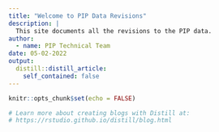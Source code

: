 ```yaml
---
title: "Welcome to PIP Data Revisions"
description: |
  This site documents all the revisions to the PIP data.
author:
  - name: PIP Technical Team
date: 05-02-2022
output:
  distill::distill_article:
    self_contained: false
---
```


```r
knitr::opts_chunk$set(echo = FALSE)

# Learn more about creating blogs with Distill at:
# https://rstudio.github.io/distill/blog.html

```




